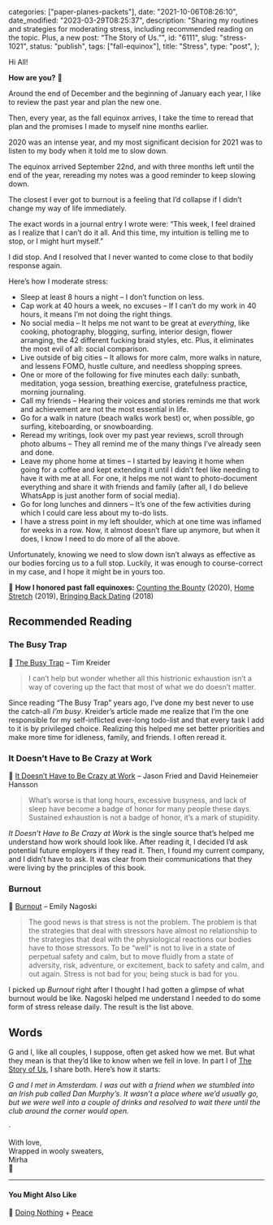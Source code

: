 
  categories: ["paper-planes-packets"],
  date: "2021-10-06T08:26:10",
  date_modified: "2023-03-29T08:25:37",
  description:
    "Sharing my routines and strategies for moderating stress, including recommended reading on the topic. Plus, a new post: “The Story of Us.”",
  id: "6111",
  slug: "stress-1021",
  status: "publish",
  tags: ["fall-equinox"],
  title: "Stress",
  type: "post",
};


Hi All!

**How are you?** 🍂

Around the end of December and the beginning of January each year, I like to review the past year and plan the new one.

Then, every year, as the fall equinox arrives, I take the time to reread that plan and the promises I made to myself nine months earlier.

2020 was an intense year, and my most significant decision for 2021 was to listen to my body when it told me to slow down.

The equinox arrived September 22nd, and with three months left until the end of the year, rereading my notes was a good reminder to keep slowing down.

The closest I ever got to burnout is a feeling that I’d collapse if I didn’t change my way of life immediately.

The exact words in a journal entry I wrote were: “This week, I feel drained as I realize that I can’t do it all. And this time, my intuition is telling me to stop, or I might hurt myself.”

I did stop. And I resolved that I never wanted to come close to that bodily response again.

Here’s how I moderate stress:

- Sleep at least 8 hours a night – I don’t function on less.
- Cap work at 40 hours a week, no excuses – If I can’t do my work in 40 hours, it means I’m not doing the right things.
- No social media – It helps me not want to be great at *everything*, like cooking, photography, blogging, surfing, interior design, flower arranging, the 42 different fucking braid styles, etc. Plus, it eliminates the most evil of all: social comparison.
- Live outside of big cities – It allows for more calm, more walks in nature, and lessens FOMO, hustle culture, and needless shopping sprees.
- One or more of the following for five minutes each daily: sunbath, meditation, yoga session, breathing exercise, gratefulness practice, morning journaling.
- Call my friends – Hearing their voices and stories reminds me that work and achievement are not the most essential in life.
- Go for a walk in nature (beach walks work best) or, when possible, go surfing, kiteboarding, or snowboarding.
- Reread my writings, look over my past year reviews, scroll through photo albums – They all remind me of the many things I’ve already seen and done.
- Leave my phone home at times – I started by leaving it home when going for a coffee and kept extending it until I didn’t feel like needing to have it with me at all. For one, it helps me not want to photo-document everything and share it with friends and family (after all, I do believe WhatsApp is just another form of social media).
- Go for long lunches and dinners – It’s one of the few activities during which I could care less about my to-do lists.
- I have a stress point in my left shoulder, which at one time was inflamed for weeks in a row. Now, it almost doesn’t flare up anymore, but when it does, I know I need to do more of all the above.

Unfortunately, knowing we need to slow down isn’t always as effective as our bodies forcing us to a full stop. Luckily, it was enough to course-correct in my case, and I hope it might be in yours too.

🍁 **How I honored past fall equinoxes:** [Counting the Bounty](/letters/paper-planes-packets-0920/) (2020), [Home Stretch](/letters/paper-planes-packets-1019/) (2019), [Bringing Back Dating](/letters/paper-planes-packets-1018/) (2018)

## Recommended Reading

### The Busy Trap

🐀 [The Busy Trap](https://opinionator.blogs.nytimes.com/2012/06/30/the-busy-trap/) – Tim Kreider

> I can’t help but wonder whether all this histrionic exhaustion isn’t a way of covering up the fact that most of what we do doesn’t matter.

Since reading “The Busy Trap” years ago, I’ve done my best never to use the catch-all _I’m busy_. Kreider’s article made me realize that I’m the one responsible for my self-inflicted ever-long todo-list and that every task I add to it is by privileged choice. Realizing this helped me set better priorities and make more time for idleness, family, and friends. I often reread it.

### It Doesn’t Have to Be Crazy at Work

🤯 [It Doesn’t Have to Be Crazy at Work](/posts/read-100-books#it-doesnt-have-to-be-crazy-at-work) – Jason Fried and David Heinemeier Hansson

> What’s worse is that long hours, excessive busyness, and lack of sleep have become a badge of honor for many people these days. Sustained exhaustion is not a badge of honor, it’s a mark of stupidity.

_It Doesn’t Have to Be Crazy at Work_ is the single source that’s helped me understand how work should look like. After reading it, I decided I’d ask potential future employers if they read it. Then, I found my current company, and I didn’t have to ask. It was clear from their communications that they were living by the principles of this book.

### Burnout

🧨 [Burnout](https://www.amazon.com/Burnout-secret-solving-stress-cycle-ebook/dp/B07CLYYRX2/) – Emily Nagoski

> The good news is that stress is not the problem. The problem is that the strategies that deal with stressors have almost no relationship to the strategies that deal with the physiological reactions our bodies have to those stressors. To be “well” is not to live in a state of perpetual safety and calm, but to move fluidly from a state of adversity, risk, adventure, or excitement, back to safety and calm, and out again. Stress is not bad for you; being stuck is bad for you.

I picked up _Burnout_ right after I thought I had gotten a glimpse of what burnout would be like. Nagoski helped me understand I needed to do some form of stress release daily. The result is the list above.

## Words

G and I, like all couples, I suppose, often get asked how we met. But what they mean is that they’d like to know when we fell in love. In part I of [The Story of Us](/posts/the-story-of-us/), I share both. Here’s how it starts:

_G and I met in Amsterdam. I was out with a friend when we stumbled into an Irish pub called Dan Murphy’s. It wasn’t a place where we’d usually go, but we were well into a couple of drinks and resolved to wait there until the club around the corner would open._

·

With love,\
Wrapped in wooly sweaters,\
Mirha\
🧨

---

#### You Might Also Like

🐌 [Doing Nothing](/letters/doing-nothing-0121/) + [Peace](/letters/paper-planes-packets-1119/)
